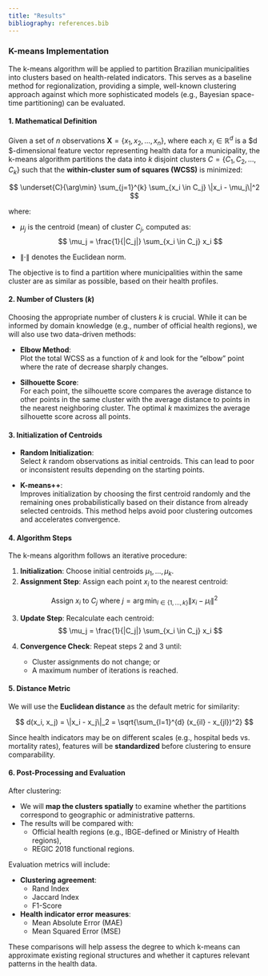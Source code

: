 ```yaml
---
title: "Results"
bibliography: references.bib
---
```


### K-means Implementation

The k-means algorithm will be applied to partition Brazilian municipalities into
clusters based on health-related indicators. This serves as a baseline method
for regionalization, providing a simple, well-known clustering approach against
which more sophisticated models (e.g., Bayesian space-time partitioning) can be
evaluated.

#### 1. Mathematical Definition

Given a set of $n$ observations $\mathbf{X} = \{x_1, x_2, \ldots, x_n\}
$, where each $x_i \in \mathbb{R}^d$ is a $d $-dimensional feature
vector representing health data for a municipality, the k-means algorithm
partitions the data into $k$ disjoint clusters $C = \{C_1, C_2, \ldots,
C_k\}$ such that the **within-cluster sum of squares (WCSS)** is minimized:

$$
\underset{C}{\arg\min} \sum_{j=1}^{k} \sum_{x_i \in C_j} \|x_i - \mu_j\|^2
$$

where:

- $\mu_j$ is the centroid (mean) of cluster $C_j$, computed as:
$$
\mu_j = \frac{1}{|C_j|} \sum_{x_i \in C_j} x_i
$$

- $\|\cdot\|$ denotes the Euclidean norm.

The objective is to find a partition where municipalities within the same
cluster are as similar as possible, based on their health profiles.

#### 2. Number of Clusters ($k$)

Choosing the appropriate number of clusters $k$ is crucial. While it can be
informed by domain knowledge (e.g., number of official health regions), we will
also use two data-driven methods:

- **Elbow Method**:  
  Plot the total WCSS as a function of $k$ and look for the "elbow" point
  where the rate of decrease sharply changes.

- **Silhouette Score**:  
  For each point, the silhouette score compares the average distance to other
  points in the same cluster with the average distance to points in the nearest
  neighboring cluster. The optimal $k$ maximizes the average silhouette
  score across all points.

#### 3. Initialization of Centroids

- **Random Initialization**:  
  Select $k$ random observations as initial centroids. This can lead to poor
  or inconsistent results depending on the starting points.

- **K-means++**:  
  Improves initialization by choosing the first centroid randomly and the
  remaining ones probabilistically based on their distance from already selected
  centroids. This method helps avoid poor clustering outcomes and accelerates
  convergence.

#### 4. Algorithm Steps

The k-means algorithm follows an iterative procedure:

1. **Initialization**: Choose initial centroids $\mu_1, \ldots, \mu_k$.
2. **Assignment Step**: Assign each point $x_i$ to the nearest centroid:

$$
\text{Assign } x_i \text{ to } C_j \text{ where } j = \arg\min_{l \in \{1,
\ldots, k\}} \|x_i - \mu_l\|^2
$$

3. **Update Step**: Recalculate each centroid:
$$
\mu_j = \frac{1}{|C_j|} \sum_{x_i \in C_j} x_i
$$

4. **Convergence Check**: Repeat steps 2 and 3 until:
   - Cluster assignments do not change; or
   - A maximum number of iterations is reached.

#### 5. Distance Metric

We will use the **Euclidean distance** as the default metric for similarity:

$$
d(x_i, x_j) = \|x_i - x_j\|_2 = \sqrt{\sum_{l=1}^{d} (x_{il} - x_{jl})^2}
$$

Since health indicators may be on different scales (e.g., hospital beds vs.
mortality rates), features will be **standardized** before clustering to ensure
comparability.

#### 6. **Post-Processing and Evaluation**

After clustering:

- We will **map the clusters spatially** to examine whether the partitions
  correspond to geographic or administrative patterns.
- The results will be compared with:
  - Official health regions (e.g., IBGE-defined or Ministry of Health regions),
  - REGIC 2018 functional regions.

Evaluation metrics will include:

- **Clustering agreement**:
  - Rand Index
  - Jaccard Index
  - F1-Score

- **Health indicator error measures**:
  - Mean Absolute Error (MAE)
  - Mean Squared Error (MSE)

These comparisons will help assess the degree to which k-means can approximate
existing regional structures and whether it captures relevant patterns in the
health data.
